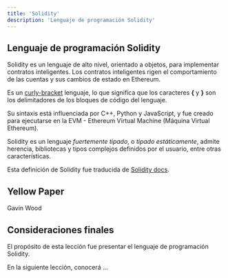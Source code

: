 ```yaml
---
title: 'Solidity'
description: 'Lenguaje de programación Solidity'
---
```


## Lenguaje de programación Solidity

Solidity es un lenguaje de alto nivel, orientado a objetos, para implementar contratos inteligentes.
Los contratos inteligentes rigen el comportamiento de las cuentas y sus cambios de estado en Ethereum.

Es un [curly-bracket](https://en.wikipedia.org/wiki/List_of_programming_languages_by_type#Curly-bracket_languages)
lenguaje, lo que significa que los caracteres **{** y **}** son los delimitadores de los bloques de código del lenguaje.

Su sintaxis está influenciada por C++, Python y JavaScript,
y fue creado para ejecutarse en la EVM - Ethereum Virtual Machine (Máquina Virtual Ethereum).

Solidity es un lenguaje _fuertemente tipado_, o _tipado estáticamente_, admite herencia, bibliotecas y
tipos complejos definidos por el usuario, entre otras características.

Esta definición de Solidity fue traducida de [Solidity docs](https://docs.soliditylang.org/).


## Yellow Paper

Gavin Wood


## Consideraciones finales

El propósito de esta lección fue presentar el lenguaje de programación Solidity.

En la siguiente lección, conocerá ...
